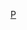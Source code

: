 {{asbox
| image     = YellowPerch.jpg
| pix       = 30
| subject   = 
| qualifier = 與[[鱸形目]]相關
| category  = 鱸形目小作品
| tempsort  =  
| name      = Template:Perciformes-stub
}}<noinclude>
[[Category:魚類小作品模板|P]]
</noinclude>